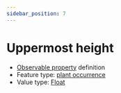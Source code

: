 ```yaml
---
sidebar_position: 7
---
```



# Uppermost height

- [Observable property](/viewers/dawe-vocabs?uri=https://linked.data.gov.au/def/nrm/823263e6-4bc9-4c98-94de-74a509aef47c) definition
- Feature type: [plant occurrence](http://linked.data.gov.au/def/tern-cv/b311c0d3-4a1a-4932-a39c-f5cdc1afa611)
- Value type: [Float](https://w3id.org/tern/ontologies/tern/Float)


<Example protocolModule="cover-full" observableProperty="https://linked.data.gov.au/def/nrm/823263e6-4bc9-4c98-94de-74a509aef47c" />
